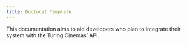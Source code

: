 ```yaml
---
title: Doctocat Template
---
```



This documentation aims to aid developers who plan to integrate their system with the Turing Cinemas’ API.
